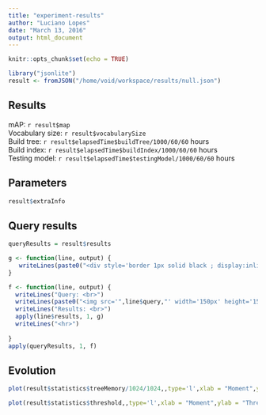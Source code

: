 ```yaml
---
title: "experiment-results"
author: "Luciano Lopes"
date: "March 13, 2016"
output: html_document
---
```


```r
knitr::opts_chunk$set(echo = TRUE)
```

```r
library("jsonlite") 
result <- fromJSON("/home/void/workspace/results/null.json")
```

## Results
mAP: `r result$map`  
Vocabulary size: `r result$vocabularySize`  
Build tree: `r result$elapsedTime$buildTree/1000/60/60` hours  
Build index: `r result$elapsedTime$buildIndex/1000/60/60` hours  
Testing model: `r result$elapsedTime$testingModel/1000/60/60` hours  

## Parameters

```r
result$extraInfo
```

## Query results

```r
queryResults = result$results

g <- function(line, output) {
   writeLines(paste0("<div style='border 1px solid black ; display:inline; width:300px; height:200px' ><img src='",line[1],"' width='150px' height='150px' />",line[2],"</div>"))
}

f <- function(line, output) {
  writeLines("Query: <br>")
  writeLines(paste0("<img src='",line$query,"' width='150px' height='150px' /><br>"))
  writeLines("Results: <br>")
  apply(line$results, 1, g)
  writeLines("<hr>")
   
}
apply(queryResults, 1, f)

```


## Evolution

```r
plot(result$statistics$treeMemory/1024/1024,,type='l',xlab = "Moment",ylab = "Tree Memory(MB)")
```

```r
plot(result$statistics$threshold,,type='l',xlab = "Moment",ylab = "Threshold")
```